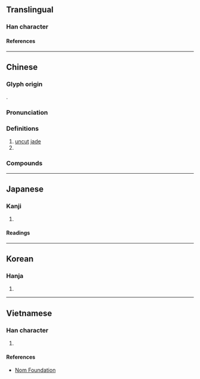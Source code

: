 {{character info}}
==Translingual==

===Han character===
{{Han char|rn=96|rad=玉|as=12|sn=16|four=12134|canj=MGTCO|ids=⿰[[玉|⺩]][[菐]]}}

====References====
{{Han ref|kx=0742.090|dkj=21245|dj=1151.220|hdz=21137.100|uh=749E}}

----

==Chinese==
{{zh-forms|alt=㺪}}

===Glyph origin===
{{Han etym}}
{{Han compound|玉|菐|c1=s|c2=p|t1=jade|ls=psc}}.

===Pronunciation===
{{zh-pron
|m=pú
|c=pok3
|mc=y
|oc=y
|ma=
|cat=n,pn
}}

===Definitions===
{{zh-hanzi}}

# [[uncut]] [[jade]]
# {{surname|zh}}

===Compounds===
{{zh-der|反璞歸真|反璞|歸真反璞|渾金璞玉|抱璞|璞玉渾金|璞玉為石|璞玉專案|璞玉|郭璞之說|返璞歸真|采光剖璞|荊璞}}

----

==Japanese==

===Kanji===
{{ja-kanji|grade=|rs=玉12}}

# {{rfdef|ja|sort=玉12}}

====Readings====
{{ja-readings
|goon=ほく
|kanon=はく
|kanyoon=ぼく
|kun=あらたま
}}

----

==Korean==

===Hanja===
{{ko-hanja|박}}

# {{rfdef|ko|sort=玉12}}

----

==Vietnamese==

===Han character===
{{vi-readings|rs=玉12|reading=phác}}

# {{rfdef|vi|sort=玉12}}

====References====
* [http://nomfoundation.org/common/nom_details.php?codepoint=749e Nom Foundation]